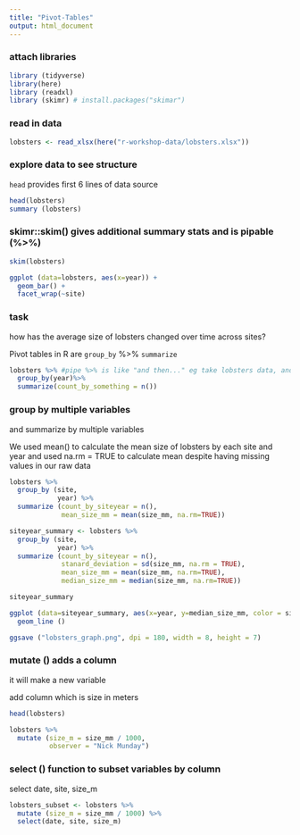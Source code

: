 ```yaml
---
title: "Pivot-Tables"
output: html_document
---
```


### attach libraries

```r
library (tidyverse)
library(here)
library (readxl)
library (skimr) # install.packages("skimar")
```

### read in data

```r
lobsters <- read_xlsx(here("r-workshop-data/lobsters.xlsx"))
```

### explore data to see structure
`head` provides first 6 lines of data source

```r
head(lobsters)
summary (lobsters)
```
### skimr::skim() gives additional summary stats and is pipable (%>%)

```r
skim(lobsters)
```
```r
ggplot (data=lobsters, aes(x=year)) +
  geom_bar() +
  facet_wrap(~site)
```

### task

how has the average size of lobsters changed over time across sites?

Pivot tables in R are `group_by` %>% `summarize`

```r
lobsters %>% #pipe %>% is like "and then..." eg take lobsters data, and then group by year, and then summarize
  group_by(year)%>%
  summarize(count_by_something = n())
```

### group by multiple variables
and summarize by multiple variables

We used mean() to calculate the mean size of lobsters by each site and year and used na.rm = TRUE to calculate mean despite having missing values in our raw data

```r
lobsters %>%
  group_by (site, 
            year) %>%
  summarize (count_by_siteyear = n(),
             mean_size_mm = mean(size_mm, na.rm=TRUE))
```

```r
siteyear_summary <- lobsters %>%
  group_by (site, 
            year) %>%
  summarize (count_by_siteyear = n(),
             stanard_deviation = sd(size_mm, na.rm = TRUE),
             mean_size_mm = mean(size_mm, na.rm=TRUE),
             median_size_mm = median(size_mm, na.rm=TRUE))

siteyear_summary
```

``` r
ggplot (data=siteyear_summary, aes(x=year, y=median_size_mm, color = site)) +
  geom_line () 
```


``` r
ggsave ("lobsters_graph.png", dpi = 180, width = 8, height = 7)
```


### mutate () adds a column
it will make a new variable

add column which is size in meters

```r
head(lobsters)

lobsters %>%
  mutate (size_m = size_mm / 1000, 
          observer = "Nick Munday")
```

### select () function to subset variables by column
select date, site, size_m

```r
lobsters_subset <- lobsters %>%
  mutate (size_m = size_mm / 1000) %>%
  select(date, site, size_m)
```


